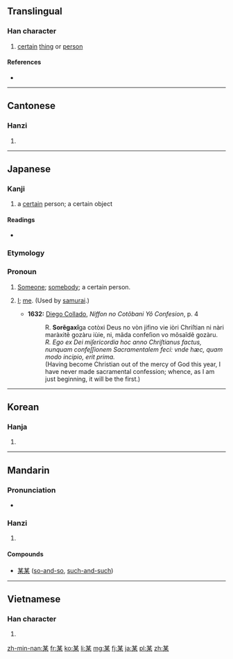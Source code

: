 {{also|柑}}
==Translingual==

===Han character===
{{Han char|rn=75|rad=木|as=05|sn=9|four=4490<sub>4</sub>|canj=廿一木 (TMD)|ids=⿱[[甘]][[木]]}}

# [[certain]] [[thing]] or [[person]]

====References====
* {{Han ref|kx=0519.010|dkj=14618|dj=0906.200|hdz=21177.040|uh=67D0|ud=26576|bh=AC59|bd=44121}}

----

==Cantonese==

===Hanzi===
{{yue-hanzi|jyut=|y=mau5}}

# {{defn|lang=yue|sort=木05}}

----

==Japanese==

===Kanji===
{{ja-kanji|grade=c|rs=木05}}

# a [[certain]] person; a certain object

====Readings====
* {{ja-readings|on=[[ぼう]] (bō), [[ばい]] (bai)|kun=[[それがし]] (soregashi)}}

===Etymology===
{{ja-rom|h=soregashi|nk=soregasi|other=sorẽgaxi (''obsolete'')}}

===Pronoun===
{{ja-pos|k|pronoun|hira=それがし|rom=soregashi}}

# {{obsolete|lang=ja}} [[someone|Someone]]; [[somebody]]; a certain person.
# {{obsolete|lang=ja}} [[I]]; [[me]]. (Used by [[samurai]].)
#* '''1632:''' [[w:Diego Collado|Diego Collado]], ''Niffon no Cotõbani Yô Confesion'', p. 4
#*: R. '''Sorẽgaxĩ'''ga cotòxi Deus no vòn jifino vie iòri Chriſtian ni nàri maràxitẽ gozàru iùie, ni, mãda confeſion vo mõsaĩdẽ gozàru.
#*: ''R. Ego ex Dei miſericordia hoc anno Chriſtianus factus, nunquam confeſſionem Sacramentalem feci: vnde hæc, quam modo incipio, erit prima.''
#*: (Having become Christian out of the mercy of God this year, I have never made sacramental confession; whence, as I am just beginning, it will be the first.)

----

==Korean==

===Hanja===
{{ko-hanja|hangeul=[[모]], [[매]]|eumhun=|rv=mo, mae|mr=mo, mae|y=mo, may}}

# {{defn|lang=ko|sort=木05}}

----

==Mandarin==

===Pronunciation===
* {{audio|Zh-mou.ogg|Audio}}

===Hanzi===
{{cmn-hanzi|pin=[[mǒu]] ([[mou3]]), [[qián]] ([[qian2]])|wg=mou<sup>3</sup>, ch'ien<sup>2</sup>}}

# {{defn|lang=cmn|sort=木05}}

====Compounds====
* [[某某]] ([[so-and-so]], [[such-and-such]])

----

==Vietnamese==

===Han character===
{{vi-hantu|[[mỗ]], [[mấy]], [[mồi]], [[mới]], [[với]]|rs=木05}}

# {{defn|lang=vi|sort=木05}}

[[zh-min-nan:某]]
[[fr:某]]
[[ko:某]]
[[li:某]]
[[mg:某]]
[[fj:某]]
[[ja:某]]
[[pl:某]]
[[zh:某]]